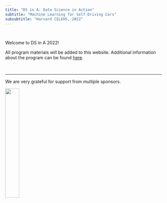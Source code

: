 ```yaml
---
title: "DS in A: Data Science in Action"
subtitle: "Machine Learning for Self-Driving Cars"
subsubtitle: "Harvard CELEHS, 2022"
---
```



<br>

Welcome to DS in A 2022! 

All program materials will be added to this website.  Additional information about the program can be found [here](https://celehs.hms.harvard.edu/summer_camp.html).
 
 
  
   <br>
   
  ******

 We are very grateful for support from multiple sponsors.
 
![](images/support.png){width=30%}

